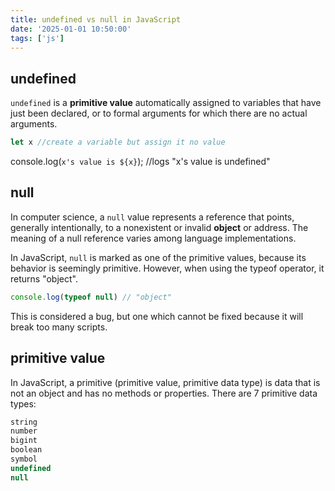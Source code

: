 ```yaml
---
title: undefined vs null in JavaScript
date: '2025-01-01 10:50:00'
tags: ['js']
---
```


## undefined

`undefined` is a **primitive value** automatically assigned to variables that have just been declared, or to formal arguments for which there are no actual arguments.

```js
let x //create a variable but assign it no value
```

console.log(`x's value is ${x}`); //logs "x's value is undefined"

## null

In computer science, a `null` value represents a reference that points, generally intentionally, to a nonexistent or invalid **object** or address. The meaning of a null reference varies among language implementations.

In JavaScript, `null` is marked as one of the primitive values, because its behavior is seemingly primitive. However, when using the typeof operator, it returns "object".

```js
console.log(typeof null) // "object"
```

This is considered a bug, but one which cannot be fixed because it will break too many scripts.

## primitive value

In JavaScript, a primitive (primitive value, primitive data type) is data that is not an object and has no methods or properties. There are 7 primitive data types:

```js
string
number
bigint
boolean
symbol
undefined
null
```
